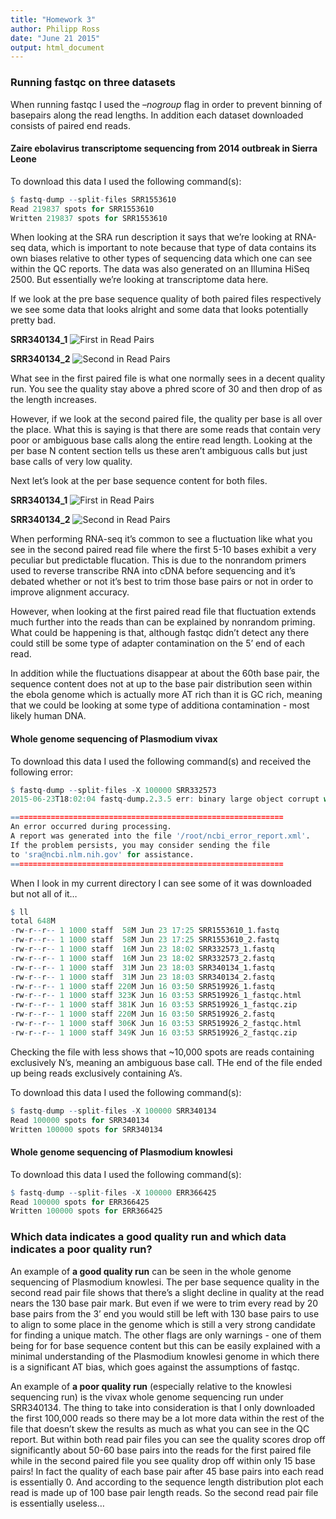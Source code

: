 ```yaml
---
title: "Homework 3"
author: Philipp Ross
date: "June 21 2015"
output: html_document
---
```


### Running fastqc on three datasets

When running fastqc I used the *--nogroup* flag in order to prevent binning of basepairs along the read lengths. In addition each dataset downloaded consists of paired end reads.

#### Zaire ebolavirus transcriptome sequencing from 2014 outbreak in Sierra Leone 

To download this data I used the following command(s):

```r
$ fastq-dump --split-files SRR1553610
Read 219837 spots for SRR1553610
Written 219837 spots for SRR1553610
```

When looking at the SRA run description it says that we're looking at RNA-seq data, which is important to note because that type of data contains its own biases relative to other types of sequencing data which one can see within the QC reports. The data was also generated on an Illumina HiSeq 2500. But essentially we're looking at transcriptome data here.

If we look at the pre base sequence quality of both paired files respectively we see some data that looks alright and some data that looks potentially pretty bad.

**SRR340134_1** ![First in Read Pairs](data/qc/SRR1553610_1_fastqc/Images/per_base_quality.png)

**SRR340134_2** ![Second in Read Pairs](data/qc/SRR1553610_2_fastqc/Images/per_base_quality.png)

What see in the first paired file is what one normally sees in a decent quality run. You see the quality stay above a phred score of 30 and then drop of as the length increases.

However, if we look at the second paired file, the quality per base is all over the place. What this is saying is that there are some reads that contain very poor or ambiguous base calls along the entire read length. Looking at the per base N content  section tells us these aren't ambiguous calls but just base calls of very low quality.

Next let's look at the per base sequence content for both files.

**SRR340134_1** ![First in Read Pairs](data/qc/SRR1553610_1_fastqc/Images/per_base_sequence_content.png)

**SRR340134_2** ![Second in Read Pairs](data/qc/SRR1553610_2_fastqc/Images/per_base_sequence_content.png)

When performing RNA-seq it's common to see a fluctuation like what you see in the second paired read file where the first 5-10 bases exhibit a very peculiar but predictable flucation. This is due to the nonrandom primers used to reverse transcribe RNA into cDNA before sequencing and it's debated whether or not it's best to trim those base pairs or not in order to improve alignment accuracy. 

However, when looking at the first paired read file that fluctuation extends much further into the reads than can be explained by nonrandom priming. What could be happening is that, although fastqc didn't detect any there could still be some type of adapter contamination on the 5' end of each read. 

In addition while the fluctuations disappear at about the 60th base pair, the sequence content does not at up to the base pair distribution seen within the ebola genome which is actually more AT rich than it is GC rich, meaning that we could be looking at some type of additiona contamination - most likely human DNA.

#### Whole genome sequencing of Plasmodium vivax

To download this data I used the following command(s) and received the following error:

```r
$ fastq-dump --split-files -X 100000 SRR332573
2015-06-23T18:02:04 fastq-dump.2.3.5 err: binary large object corrupt while reading binary large object within virtual database module - failed SRR332573

=============================================================
An error occurred during processing.
A report was generated into the file '/root/ncbi_error_report.xml'.
If the problem persists, you may consider sending the file
to 'sra@ncbi.nlm.nih.gov' for assistance.
=============================================================
```

When I look in my current directory I can see some of it was downloaded but not all of it...

```r
$ ll
total 648M
-rw-r--r-- 1 1000 staff  58M Jun 23 17:25 SRR1553610_1.fastq
-rw-r--r-- 1 1000 staff  58M Jun 23 17:25 SRR1553610_2.fastq
-rw-r--r-- 1 1000 staff  16M Jun 23 18:02 SRR332573_1.fastq
-rw-r--r-- 1 1000 staff  16M Jun 23 18:02 SRR332573_2.fastq
-rw-r--r-- 1 1000 staff  31M Jun 23 18:03 SRR340134_1.fastq
-rw-r--r-- 1 1000 staff  31M Jun 23 18:03 SRR340134_2.fastq
-rw-r--r-- 1 1000 staff 220M Jun 16 03:50 SRR519926_1.fastq
-rw-r--r-- 1 1000 staff 323K Jun 16 03:53 SRR519926_1_fastqc.html
-rw-r--r-- 1 1000 staff 381K Jun 16 03:53 SRR519926_1_fastqc.zip
-rw-r--r-- 1 1000 staff 220M Jun 16 03:50 SRR519926_2.fastq
-rw-r--r-- 1 1000 staff 306K Jun 16 03:53 SRR519926_2_fastqc.html
-rw-r--r-- 1 1000 staff 349K Jun 16 03:53 SRR519926_2_fastqc.zip
```

Checking the file with less shows that ~10,000 spots are reads containing exclusively N's, meaning an ambiguous base call. THe end of the file ended up being reads exclusively containing A's.

To download this data I used the following command(s):

```r
$ fastq-dump --split-files -X 100000 SRR340134
Read 100000 spots for SRR340134
Written 100000 spots for SRR340134
```

#### Whole genome sequencing of Plasmodium knowlesi

To download this data I used the following command(s):

```r
$ fastq-dump --split-files -X 100000 ERR366425
Read 100000 spots for ERR366425
Written 100000 spots for ERR366425
```

### Which data indicates a good quality run and which data indicates a poor quality run?

An example of **a good quality run** can be seen in the whole genome sequencing of Plasmodium knowlesi. The per base sequence quality in the second read pair file shows that there's a slight decline in quality at the read nears the 130 base pair mark. But even if we were to trim every read by 20 base pairs from the 3' end you would still be left with 130 base pairs to use to align to some place in the genome which is still a very strong candidate for finding a unique match. The other flags are only warnings - one of them being for for base sequence content but this can be easily explained with a minimal understanding of the Plasmodium knowlesi genome in which there is a significant AT bias, which goes against the assumptions of fastqc.

An example of **a poor quality run** (especially relative to the knowlesi sequencing run) is the vivax whole genome sequencing run under SRR340134. The thing to take into consideration is that I only downloaded the first 100,000 reads so there may be a lot more data within the rest of the file that doesn't skew the results as much as what you can see in the QC report. But within both read pair files you can see the quality scores drop off significantly about 50-60 base pairs into the reads for the first paired file while in the second paired file you see quality drop off within only 15 base pairs! In fact the quality of each base pair after 45 base pairs into each read is essentially 0. And according to the sequence length distribution plot each read is made up of 100 base pair length reads. So the second read pair file is essentially useless...
